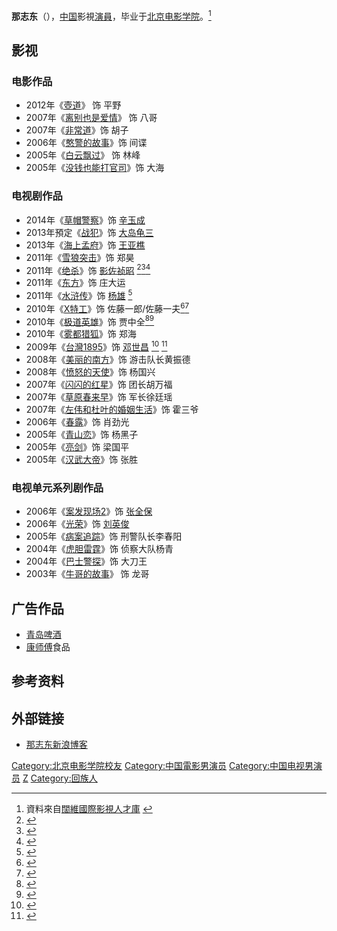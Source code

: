 {{艺人
|姓名= 那志东
|类型= 男演员 
|图片=
|图片尺寸=
|图片简介=
|罗马拼音= Na Zhidong 
|国籍= {{PRC}}
|民族= [[回族|回族]] 
|籍贯= 
|出生日期= {{birth date and age|1974|4|12}} 
|职业= [[演员|演员]] 
|语言= [[汉语|汉语]]（[[普通话|普通话]]）  
|教育程度= [[北京电影学院|北京电影学院]]
|代表作= 电视剧《[[新水浒传|水浒传 (2011年电视剧)]]》
}}
'''那志东'''（{{bd|1974年|4月12日|catIdx=Na}}），[[中国|中国]]影視[[演員|演員]]，毕业于[[北京电影学院|北京电影学院]]。<ref>資料來自[http://actor.kw2007.com.cn/nazhidong/intro.htm 闊維國際影視人才庫] {{Wayback|url=http://actor.kw2007.com.cn/nazhidong/intro.htm |date=20131110181652 }}</ref>

==影视==
===电影作品===
*2012年《[[壺道|壺道]]》 饰 平野
*2007年《[[离别也是爱情|离别也是爱情]]》 饰 八哥
*2007年《[[非常道|非常道]]》饰 胡子
*2006年《[[憨警的故事|憨警的故事]]》饰 间谍
*2005年《[[白云飘过|白云飘过]]》 饰 林峰
*2005年《[[没钱也能打官司|没钱也能打官司]]》饰 大海

===电视剧作品===
*2014年《[[草帽警察|草帽警察]]》饰 [[辛玉成|辛玉成]]
*2013年預定《[[战犯|战犯]]》饰 [[大岛龟三|大岛龟三]]
*2013年《[[海上孟府|海上孟府]]》饰 [[王亚樵|王亚樵]]
*2011年《[[雪狼突击|雪狼突击]]》饰 郑昊
*2011年《[[绝杀|绝杀]]》饰 [[影佐祯昭|影佐祯昭]] <ref>{{Cite web |url=http://video.sina.com.cn/v/b/74764723-1876720887.html |title=新浪採訪視頻 |access-date=2013-11-26 |archive-date=2016-03-04 |archive-url=https://web.archive.org/web/20160304095842/http://video.sina.com.cn/v/b/74764723-1876720887.html |dead-url=no }}</ref><ref>{{Cite web |url=http://cq.qq.com/a/20120521/000312.htm |title=騰訊網新聞 |access-date=2013-11-26 |archive-date=2018-12-21 |archive-url=https://web.archive.org/web/20181221182544/http://cq.qq.com/a/20120521/000312.htm |dead-url=no }}</ref><ref>{{Cite web |url=http://www.cnkang.com/nxjk/201309/920552.html |title=中华康网影視新聞 |access-date=2013-11-26 |archive-date=2018-12-21 |archive-url=https://web.archive.org/web/20181221182542/http://www.cnkang.com/nxjk/201309/920552.html |dead-url=no }}</ref>
*2011年《[[东方|东方]]》饰 庄大运
*2011年《[[新水浒传|水浒传]]》饰 [[杨雄|杨雄]] <ref>{{Cite web |url=http://ent.people.com.cn/BIG5/8222/86598/212188/212192/13716715.html |title=人民網資料：新版電視劇《水滸傳》基本概況 |access-date=2013-11-26 |archive-date=2011-08-19 |archive-url=https://web.archive.org/web/20110819045006/http://ent.people.com.cn/BIG5/8222/86598/212188/212192/13716715.html |dead-url=no }}</ref>
*2010年《[[X特工|X特工]]》饰 佐藤一郎/佐藤一夫<ref>{{Cite web |url=http://www.china.com.cn/info/txt/2009-02/27/content_17343903.htm |title=那志东新戏《X特工》颠覆出演大反派 |access-date=2013-11-26 |archive-date=2016-03-05 |archive-url=https://web.archive.org/web/20160305042223/http://www.china.com.cn/info/txt/2009-02/27/content_17343903.htm |dead-url=no }}</ref><ref>{{Cite web |url=http://ent.sctv.com/ds/201202/t20120221_1041985.shtml |title=《X特工》四川卫视热播 |access-date=2013-11-26 |archive-date=2013-12-03 |archive-url=https://web.archive.org/web/20131203000920/http://ent.sctv.com/ds/201202/t20120221_1041985.shtml |dead-url=no }}</ref>
*2010年《[[极道英雄|极道英雄]]》饰 贾中全<ref>{{Cite web |url=http://ent.sina.com.cn/v/2010-05-02/21372946799.shtml |title=新浪娛樂 |access-date=2013-11-26 |archive-date=2018-12-21 |archive-url=https://web.archive.org/web/20181221134549/http://ent.sina.com.cn/v/2010-05-02/21372946799.shtml |dead-url=no }}</ref><ref>{{Cite web |url=http://ent.sctv.com/ds/201202/t20120215_1035225.shtml |title=四川廣播電視台娛樂新聞 |access-date=2013-11-26 |archive-date=2013-12-02 |archive-url=https://web.archive.org/web/20131202225838/http://ent.sctv.com/ds/201202/t20120215_1035225.shtml |dead-url=no }}</ref>
*2010年《[[雾都猎狐|雾都猎狐]]》饰 郑海
*2009年《[[台灣1895|台灣1895]]》饰 [[邓世昌|邓世昌]]  <ref>{{Cite web |url=http://www.atvnet.hk/iphone/list.asp?id=602&cls= |title=香港亚太商业网络电视台第二十二期硬汉形象那志东 |access-date=2014-03-28 |archive-url=https://web.archive.org/web/20150607033644/http://www.atvnet.hk/iphone/list.asp?id=602&cls= |archive-date=2015-06-07 |dead-url=yes }}</ref> <ref>{{Cite web |url=http://tv.cntv.cn/video/C10949/ffeae334ad7b4d28cd904cb1cb58cd1d |title=中國網絡電視臺電視劇台灣1895劇情介紹 |access-date=2016-05-18 |archive-date=2019-04-05 |archive-url=https://web.archive.org/web/20190405210611/http://tv.cntv.cn/video/C10949/ffeae334ad7b4d28cd904cb1cb58cd1d |dead-url=no }}</ref>
*2008年《[[美丽的南方|美丽的南方]]》饰 游击队长黄振德
*2008年《[[愤怒的天使|愤怒的天使]]》饰 杨国兴
*2007年《[[闪闪的红星|闪闪的红星]]》饰 团长胡万福
*2007年《[[草原春来早|草原春来早]]》饰 军长徐廷瑶
*2007年《[[左伟和杜叶的婚姻生活|左伟和杜叶的婚姻生活]]》饰 霍三爷
*2006年《[[春露|春露]]》饰 肖劲光
*2005年《[[青山恋|青山恋]]》饰 杨黑子
*2005年《[[亮剑|亮剑]]》饰 梁国平
*2005年《[[汉武大帝|汉武大帝]]》饰 张胜

===电视单元系列剧作品===
*2006年《[[案发现场2|案发现场2]]》饰 [[张全保|张全保]]
*2006年《[[光荣|光荣]]》饰 [[刘英俊|刘英俊]]
*2005年《[[病案追踪|病案追踪]]》饰 刑警队长李春阳
*2004年《[[虎胆雷霆|虎胆雷霆]]》饰 侦察大队杨青
*2004年《[[巴士警探|巴士警探]]》饰 大刀王
*2003年《[[牛哥的故事|牛哥的故事]]》 饰 龙哥

== 广告作品 ==
*[[青岛啤酒|青岛啤酒]]
*[[康师傅|康师傅]]食品

==参考资料==
<div class="references-small">
<references/>
</div>

==外部链接==
*[http://blog.sina.com.cn/nazhidong 那志东新浪博客]

{{Authority control}}
{{DEFAULTSORT:N}}
[[Category:北京电影学院校友|Category:北京电影学院校友]]
[[Category:中国電影男演员|Category:中国電影男演员]]
[[Category:中国电视男演员|Category:中国电视男演员]]
[[Category:那姓|Z]]
[[Category:回族人|Category:回族人]]